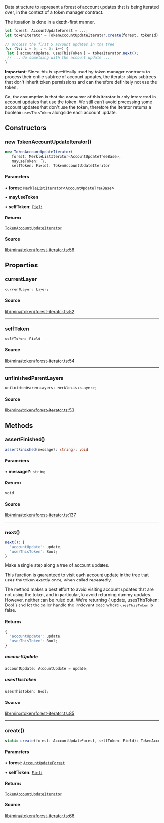 Data structure to represent a forest of account updates that is being iterated over,
in the context of a token manager contract.

The iteration is done in a depth-first manner.

```ts
let forest: AccountUpdateForest = ...;
let tokenIterator = TokenAccountUpdateIterator.create(forest, tokenId);

// process the first 5 account updates in the tree
for (let i = 0; i < 5; i++) {
 let { accountUpdate, usesThisToken } = tokenIterator.next();
 // ... do something with the account update ...
}
```

**Important**: Since this is specifically used by token manager contracts to process their entire subtree
of account updates, the iterator skips subtrees that don't inherit token permissions and can therefore definitely not use the token.

So, the assumption is that the consumer of this iterator is only interested in account updates that use the token.
We still can't avoid processing some account updates that don't use the token, therefore the iterator returns a boolean
`usesThisToken` alongside each account update.

## Constructors

### new TokenAccountUpdateIterator()

```ts
new TokenAccountUpdateIterator(
   forest: MerkleListIterator<AccountUpdateTreeBase>, 
   mayUseToken: {}, 
   selfToken: Field): TokenAccountUpdateIterator
```

#### Parameters

• **forest**: [`MerkleListIterator`](MerkleListIterator.mdx)\<`AccountUpdateTreeBase`\>

• **mayUseToken**

• **selfToken**: [`Field`](Field.mdx)

#### Returns

[`TokenAccountUpdateIterator`](TokenAccountUpdateIterator.mdx)

#### Source

[lib/mina/token/forest-iterator.ts:56](https://github.com/o1-labs/o1js/blob/081e48fe103a96db7083cdaea72a409cca3182c3/src/lib/mina/token/forest-iterator.ts#L56)

## Properties

### currentLayer

```ts
currentLayer: Layer;
```

#### Source

[lib/mina/token/forest-iterator.ts:52](https://github.com/o1-labs/o1js/blob/081e48fe103a96db7083cdaea72a409cca3182c3/src/lib/mina/token/forest-iterator.ts#L52)

***

### selfToken

```ts
selfToken: Field;
```

#### Source

[lib/mina/token/forest-iterator.ts:54](https://github.com/o1-labs/o1js/blob/081e48fe103a96db7083cdaea72a409cca3182c3/src/lib/mina/token/forest-iterator.ts#L54)

***

### unfinishedParentLayers

```ts
unfinishedParentLayers: MerkleList<Layer>;
```

#### Source

[lib/mina/token/forest-iterator.ts:53](https://github.com/o1-labs/o1js/blob/081e48fe103a96db7083cdaea72a409cca3182c3/src/lib/mina/token/forest-iterator.ts#L53)

## Methods

### assertFinished()

```ts
assertFinished(message?: string): void
```

#### Parameters

• **message?**: `string`

#### Returns

`void`

#### Source

[lib/mina/token/forest-iterator.ts:137](https://github.com/o1-labs/o1js/blob/081e48fe103a96db7083cdaea72a409cca3182c3/src/lib/mina/token/forest-iterator.ts#L137)

***

### next()

```ts
next(): {
  "accountUpdate": update;
  "usesThisToken": Bool;
}
```

Make a single step along a tree of account updates.

This function is guaranteed to visit each account update in the tree that uses the token
exactly once, when called repeatedly.

The method makes a best effort to avoid visiting account updates that are not using the token,
and in particular, to avoid returning dummy updates.
However, neither can be ruled out. We're returning { update, usesThisToken: Bool } and let the
caller handle the irrelevant case where `usesThisToken` is false.

#### Returns

```ts
{
  "accountUpdate": update;
  "usesThisToken": Bool;
}
```

##### accountUpdate

```ts
accountUpdate: AccountUpdate = update;
```

##### usesThisToken

```ts
usesThisToken: Bool;
```

#### Source

[lib/mina/token/forest-iterator.ts:85](https://github.com/o1-labs/o1js/blob/081e48fe103a96db7083cdaea72a409cca3182c3/src/lib/mina/token/forest-iterator.ts#L85)

***

### create()

```ts
static create(forest: AccountUpdateForest, selfToken: Field): TokenAccountUpdateIterator
```

#### Parameters

• **forest**: [`AccountUpdateForest`](AccountUpdateForest.mdx)

• **selfToken**: [`Field`](Field.mdx)

#### Returns

[`TokenAccountUpdateIterator`](TokenAccountUpdateIterator.mdx)

#### Source

[lib/mina/token/forest-iterator.ts:66](https://github.com/o1-labs/o1js/blob/081e48fe103a96db7083cdaea72a409cca3182c3/src/lib/mina/token/forest-iterator.ts#L66)

